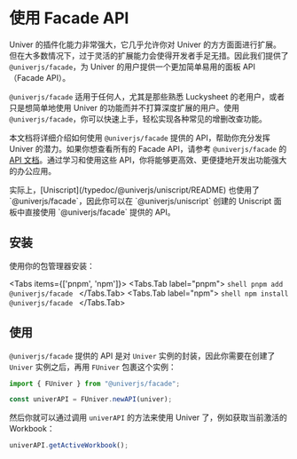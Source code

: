 
# 使用 Facade API

Univer 的插件化能力非常强大，它几乎允许你对 Univer 的方方面面进行扩展。但在大多数情况下，过于灵活的扩展能力会使得开发者手足无措。因此我们提供了 `@univerjs/facade`，为 Univer 的用户提供一个更加简单易用的面板 API（Facade API）。

`@univerjs/facade` 适用于任何人，尤其是那些熟悉 Luckysheet 的老用户，或者只是想简单地使用 Univer 的功能而并不打算深度扩展的用户。使用 `@univerjs/facade`，你可以快速上手，轻松实现各种常见的增删改查功能。

本文档将详细介绍如何使用 `@univerjs/facade` 提供的 API，帮助你充分发挥 Univer 的潜力。如果你想查看所有的 Facade API，请参考 `@univerjs/facade` 的 [API 文档](/typedoc/@univerjs/facade/README)。通过学习和使用这些 API，你将能够更高效、更便捷地开发出功能强大的办公应用。

<Callout type="info" emoji="ℹ️">
  实际上，[Uniscript](/typedoc/@univerjs/uniscript/README) 也使用了 `@univerjs/facade`，因此你可以在 `@univerjs/uniscript` 创建的 Uniscript 面板中直接使用 `@univerjs/facade` 提供的 API。
</Callout>

## 安装

使用你的包管理器安装：

<Tabs items={['pnpm', 'npm']}>
  <Tabs.Tab label="pnpm">
    ```shell
    pnpm add @univerjs/facade
    ```
  </Tabs.Tab>
  <Tabs.Tab label="npm">
    ```shell
    npm install @univerjs/facade
    ```
  </Tabs.Tab>
</Tabs>

## 使用

`@univerjs/facade` 提供的 API 是对 `Univer` 实例的封装，因此你需要在创建了 `Univer` 实例之后，再用 `FUniver` 包裹这个实例：

```typescript
import { FUniver } from "@univerjs/facade";

const univerAPI = FUniver.newAPI(univer);
```

然后你就可以通过调用 `univerAPI` 的方法来使用 Univer 了，例如获取当前激活的 Workbook：

```typescript
univerAPI.getActiveWorkbook();
```
